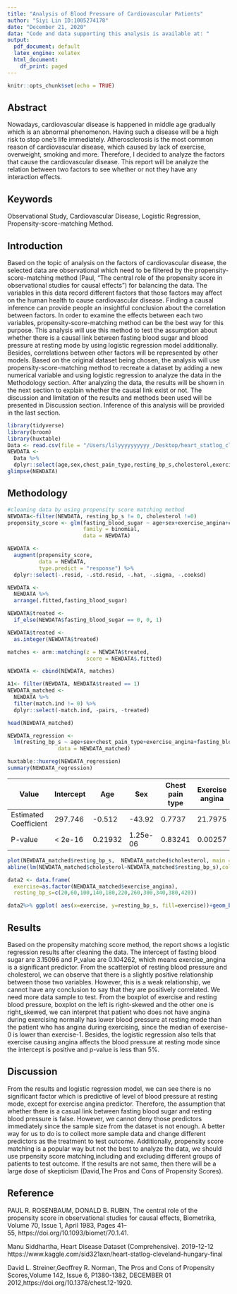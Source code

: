 ```yaml
---
title: "Analysis of Blood Pressure of Cardiovascular Patients"
author: "Siyi Lin ID:1005274178"
date: "December 21, 2020"
data: "Code and data supporting this analysis is available at: "
output:
  pdf_document: default
  latex_engine: xelatex
  html_document:
    df_print: paged
---
```


```r
knitr::opts_chunk$set(echo = TRUE)
```

## Abstract

Nowadays, cardiovascular disease is happened in middle age gradually which is an abnormal phenomenon. Having such a disease will be a high risk to stop one’s life immediately. Atherosclerosis is the most common reason of cardiovascular disease, which caused by lack of exercise, overweight, smoking and more. Therefore, I decided to analyze the factors that cause the cardiovascular disease. This report will be analyze the relation between two factors to see whether or not they have any interaction effects.

## Keywords

Observational Study, Cardiovascular Disease, Logistic Regression, Propensity-score-matching Method.

## Introduction

Based on the topic of analysis on the factors of cardiovascular disease, the selected data are observational which need to be filtered by the propensity-score-matching method (Paul, “The central role of the propensity score in observational studies for causal effects”) for balancing the data. The variables in this data record different factors that those factors may affect on the human health to cause cardiovascular disease. Finding a causal inference can provide people an insightful conclusion about the correlation between factors.
In order to examine the effects between each two variables, propensity-score-matching method can be the best way for this purpose. This analysis will use this method to test the assumption about whether there is a causal link between fasting blood sugar and blood pressure at resting mode by using logistic regression model additionally. Besides, correlations between other factors will be represented by other models.
Based on the original dataset being chosen, the analysis will use propensity-score-matching method to recreate a dataset by adding a new numerical variable and using logistic regression to analyze the data in the Methodology section. After analyzing the data, the results will be shown in the next section to explain whether the causal link exist or not. The discussion and limitation of the results and methods been used will be presented in Discussion section. Inference of this analysis will be provided in the last section.

```r

library(tidyverse)
library(broom)
library(huxtable)
Data <- read.csv(file = "/Users/lilyyyyyyyyyy_/Desktop/heart_statlog_cleveland_hungary_final.csv")
NEWDATA <- 
  Data %>% 
  dplyr::select(age,sex,chest_pain_type,resting_bp_s,cholesterol,exercise_angina,fasting_blood_sugar)
glimpse(NEWDATA)
```

## Methodology

```r
#cleaning data by using propensity score matching method 
NEWDATA<-filter(NEWDATA, resting_bp_s != 0, cholesterol !=0)
propensity_score <- glm(fasting_blood_sugar ~ age+sex+exercise_angina+chest_pain_type+cholesterol, 
                        family = binomial,
                        data = NEWDATA)

NEWDATA <- 
  augment(propensity_score, 
          data = NEWDATA,
          type.predict = "response") %>% 
  dplyr::select(-.resid, -.std.resid, -.hat, -.sigma, -.cooksd) 

NEWDATA <- 
  NEWDATA %>% 
  arrange(.fitted,fasting_blood_sugar)

NEWDATA$treated <- 
  if_else(NEWDATA$fasting_blood_sugar == 0, 0, 1)

NEWDATA$treated <- 
  as.integer(NEWDATA$treated)

matches <- arm::matching(z = NEWDATA$treated, 
                         score = NEWDATA$.fitted)

NEWDATA <- cbind(NEWDATA, matches)

A1<- filter(NEWDATA, NEWDATA$treated == 1)
NEWDATA_matched <- 
  NEWDATA %>% 
  filter(match.ind != 0) %>% 
  dplyr::select(-match.ind, -pairs, -treated)

head(NEWDATA_matched)

NEWDATA_regression <- 
  lm(resting_bp_s ~ age+sex+chest_pain_type+exercise_angina+fasting_blood_sugar+cholesterol, 
                data = NEWDATA_matched)

huxtable::huxreg(NEWDATA_regression)
summary(NEWDATA_regression)
```

Value|    Intercept|Age |Sex|Chest pain type|Exercise angina|Fasting blood sugar|cholesterol|
-----|---------|----|-------|--------|-------|-----|---------|-------|------|
Estimated Coefficient|297.746|-0.512|-43.92| 0.7737| 21.7975|7.2738|0.001666|
P-value|< 2e-16|0.21932|1.25e-06|0.83241|0.00257|0.26571|0.916284|

```r
plot(NEWDATA_matched$resting_bp_s,  NEWDATA_matched$cholesterol, main = "Scatterplot of cholesterol and Resting Blood Pressure -- 1005274178", xlab = "resting blood pressure", ylab="cholesterol", pch=19)
abline(lm(NEWDATA_matched$cholesterol~NEWDATA_matched$resting_bp_s),col="green")

```

```r

data2 <- data.frame(
  exercise=as.factor(NEWDATA_matched$exercise_angina),
  resting_bp_s=c(20,60,100,140,180,220,260,300,340,380,420))

data2%>% ggplot( aes(x=exercise, y=resting_bp_s, fill=exercise))+geom_boxplot()+geom_jitter(width=0.1,alpha=0.2)+ggtitle("Boxplot of Exercise Angina and Resting Blood Pressure-- 1005274178")
```

## Results

Based on the propensity matching score method, the report shows a logistic regression results after cleaning the data. The intercept of fasting blood sugar are 3.15096 and P_value are 0.104262, which means exercise_angina is a significant predictor. From the scatterplot of resting blood pressure and cholesterol, we can observe that there is a slightly positive relationship between those two variables. However, this is a weak relationship, we cannot have any conclusion to say that they are positively correlated. We need more data sample to test.
From the boxplot of exercise and resting blood pressure, boxplot on the left is right-skewed and the other one is right_skewed, we can interpret that patient who does not have angina during exercising normally has lower blood pressure at resting mode than the patient who has angina during exercising, since the median of exercise-0 is lower than exercise-1. Besides, the logistic regression also tells that exercise causing angina affects the blood pressure at resting mode since the intercept is positive and p-value is less than 5%. 

## Discussion 

From the results and logistic regression model, we can see there is no significant factor which is predictive of level of blood pressure at resting mode, except for exercise angina predictor. Therefore, the assumption that whether there is a casual link between fasting blood sugar and resting blood pressure is false. However, we cannot deny those predictors immediately since the sample size from the dataset is not enough. A better way for us to do is to collect more sample data and change different predictors as the treatment to test outcome. Additionally, propensity score matching is a popular way but not the best to analyze the data, we should use prpensity score matching,including and excluding different groups of patients to test outcome. If the results are not same, then there will be a large dose of skepticism (David,The Pros and Cons of Propensity Scores).

## Reference

PAUL R. ROSENBAUM, DONALD B. RUBIN, The central role of the propensity score in observational studies for causal effects, Biometrika, Volume 70, Issue 1, April 1983, Pages 41–55, https://doi.org/10.1093/biomet/70.1.41.

Manu Siddhartha, Heart Disease Dataset (Comprehensive). 2019-12-12 https://www.kaggle.com/sid321axn/heart-statlog-cleveland-hungary-final

 David L. Streiner,Geoffrey R. Norman, The Pros and Cons of Propensity Scores,Volume 142, Issue 6, P1380-1382, DECEMBER 01 2012,https://doi.org/10.1378/chest.12-1920.
